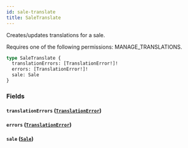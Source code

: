 ```yaml
---
id: sale-translate
title: SaleTranslate
---
```


Creates/updates translations for a sale.

Requires one of the following permissions: MANAGE_TRANSLATIONS.

```graphql
type SaleTranslate {
  translationErrors: [TranslationError!]!
  errors: [TranslationError!]!
  sale: Sale
}
```

### Fields

#### `translationErrors` ([`TranslationError`](../../../developer/api-reference/objects/translation-error))

#### `errors` ([`TranslationError`](../../../developer/api-reference/objects/translation-error))

#### `sale` ([`Sale`](../../../developer/api-reference/objects/sale))
